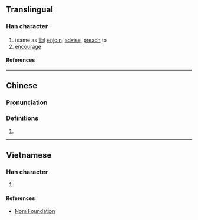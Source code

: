 {{also|勗}}
{{character info}}
==Translingual==

===Han character===
{{Han char|rn=73|rad=曰|as=08|sn=12|four=|canj=ASJS|ids=⿱日⿸耳力}}

# (same as [[勖]]) [[enjoin]], [[advise]], [[preach]] to
# [[encourage]]

====References====
{{Han ref|kx=0503.071|hdz=21516.070|uh=6702}}

----

==Chinese==
{{zh-forms}}

===Pronunciation===
{{zh-pron
|m=xù
|c=juk1
|mc=
|oc=
|ma=
|cat=v
}}

===Definitions===
{{zh-hanzi}}

# {{rfdef|zh}}

----

==Vietnamese==

===Han character===
{{vi-readings|rs=曰08|reading=húc}}

# {{rfdef|vi|sort=曰08}}

====References====
* [http://nomfoundation.org/common/nom_details.php?codepoint=6702 Nom Foundation]